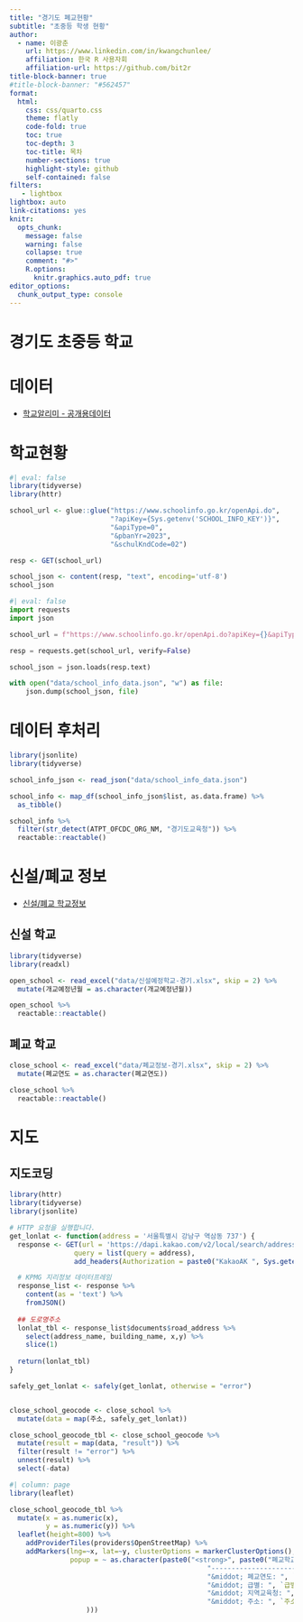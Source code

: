 ```yaml
---
title: "경기도 폐교현황"
subtitle: "초중등 학생 현황"
author:
  - name: 이광춘
    url: https://www.linkedin.com/in/kwangchunlee/
    affiliation: 한국 R 사용자회
    affiliation-url: https://github.com/bit2r
title-block-banner: true
#title-block-banner: "#562457"
format:
  html:
    css: css/quarto.css
    theme: flatly
    code-fold: true
    toc: true
    toc-depth: 3
    toc-title: 목차
    number-sections: true
    highlight-style: github    
    self-contained: false
filters:
   - lightbox
lightbox: auto
link-citations: yes
knitr:
  opts_chunk: 
    message: false
    warning: false
    collapse: true
    comment: "#>" 
    R.options:
      knitr.graphics.auto_pdf: true
editor_options: 
  chunk_output_type: console
---
```


# 경기도 초중등 학교

# 데이터

- [학교알리미 - 공개용데이터](https://www.schoolinfo.go.kr/ng/go/pnnggo_a01_l2.do)

# 학교현황



```r
#| eval: false
library(tidyverse)
library(httr)

school_url <- glue::glue("https://www.schoolinfo.go.kr/openApi.do",
                         "?apiKey={Sys.getenv('SCHOOL_INFO_KEY')}",
                         "&apiType=0",
                         "&pbanYr=2023",
                         "&schulKndCode=02")

resp <- GET(school_url)

school_json <- content(resp, "text", encoding='utf-8')
school_json
```


```python
#| eval: false
import requests
import json

school_url = f"https://www.schoolinfo.go.kr/openApi.do?apiKey={}&apiType=0&pbanYr=2023&schulKndCode=02".format(os.environ.get("SCHOOL_INFO_KEY"))

resp = requests.get(school_url, verify=False)

school_json = json.loads(resp.text)

with open("data/school_info_data.json", "w") as file:
    json.dump(school_json, file)
```

# 데이터 후처리

```r
library(jsonlite)
library(tidyverse)

school_info_json <- read_json("data/school_info_data.json")

school_info <- map_df(school_info_json$list, as.data.frame) %>% 
  as_tibble()

school_info %>% 
  filter(str_detect(ATPT_OFCDC_ORG_NM, "경기도교육청")) %>% 
  reactable::reactable()
```


# 신설/폐교 정보

- [신설/폐교 학교정보](https://www.schoolinfo.go.kr/ei/ss/pneiss_a07_s0.do)

## 신설 학교

```r
library(tidyverse)
library(readxl)

open_school <- read_excel("data/신설예정학교-경기.xlsx", skip = 2) %>% 
  mutate(개교예정년월 = as.character(개교예정년월))

open_school %>% 
  reactable::reactable()

```


## 폐교 학교

```r

close_school <- read_excel("data/폐교정보-경기.xlsx", skip = 2) %>% 
  mutate(폐교연도 = as.character(폐교연도))

close_school %>% 
  reactable::reactable()

```


# 지도

## 지도코딩

```r
library(httr)
library(tidyverse)
library(jsonlite)

# HTTP 요청을 실행합니다. 
get_lonlat <- function(address = '서울특별시 강남구 역삼동 737') {
  response <- GET(url = 'https://dapi.kakao.com/v2/local/search/address.json',
                query = list(query = address),
                add_headers(Authorization = paste0("KakaoAK ", Sys.getenv('DAUM_MAP_API_KEY'))))

  # KPMG 지리정보 데이터프레임
  response_list <- response %>% 
    content(as = 'text') %>% 
    fromJSON()
  
  ## 도로명주소
  lonlat_tbl <- response_list$documents$road_address %>% 
    select(address_name, building_name, x,y) %>% 
    slice(1)
  
  return(lonlat_tbl)
}

safely_get_lonlat <- safely(get_lonlat, otherwise = "error")


close_school_geocode <- close_school %>% 
  mutate(data = map(주소, safely_get_lonlat))

close_school_geocode_tbl <- close_school_geocode %>% 
  mutate(result = map(data, "result")) %>% 
  filter(result != "error") %>% 
  unnest(result) %>% 
  select(-data)

```

```r
#| column: page
library(leaflet)

close_school_geocode_tbl %>% 
  mutate(x = as.numeric(x),
         y = as.numeric(y)) %>% 
  leaflet(height=800) %>% 
    addProviderTiles(providers$OpenStreetMap) %>% 
    addMarkers(lng=~x, lat=~y, clusterOptions = markerClusterOptions(),
               popup = ~ as.character(paste0("<strong>", paste0("폐교학교명:",`학교명`), "</strong><br>",
                                                 "-----------------------------------------------------------<br>",
                                                 "&middot; 폐교연도: ", `폐교연도`, "<br>",
                                                 "&middot; 급별: ", `급별`, "<br>",
                                                 "&middot; 지역교육청: ", `지역교육청`, "<br>",
                                                 "&middot; 주소: ", `주소`, "<br>"
                   )))
    
```

